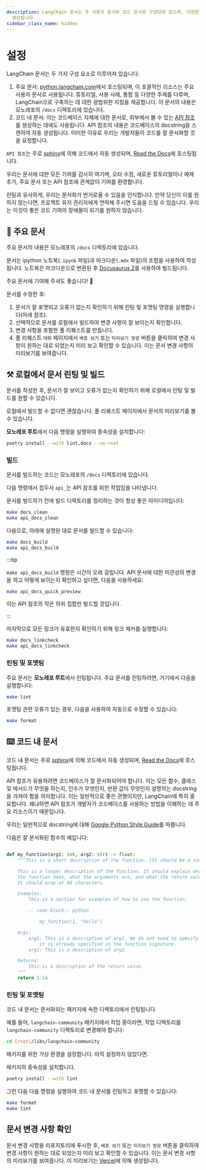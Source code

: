 ```yaml
---
description: LangChain 문서는 주 사용자 문서와 코드 문서로 구성되어 있으며, 다양한 주제를 다루고 있습니다. API 참조는 자동
  생성됩니다.
sidebar_class_name: hidden
---
```


# 설정

LangChain 문서는 두 가지 구성 요소로 이루어져 있습니다:

1. 주요 문서: [python.langchain.com](https://python.langchain.com/)에서 호스팅되며,
이 포괄적인 리소스는 주요 사용자 문서로 사용됩니다.
튜토리얼, 사용 사례, 통합 등 다양한 주제를 다루며,
LangChain으로 구축하는 데 대한 광범위한 지침을 제공합니다.
이 문서의 내용은 모노레포의 `/docs` 디렉토리에 있습니다.
2. 코드 내 문서: 이는 코드베이스 자체에 대한 문서로,
외부에서 볼 수 있는 [API 참조](https://api.python.langchain.com/en/latest/langchain_api_reference.html)를 생성하는 데에도 사용됩니다.
API 참조의 내용은 코드베이스의 docstring을 스캔하여 자동 생성됩니다. 이러한 이유로 우리는
개발자들이 코드를 잘 문서화할 것을 요청합니다.

`API 참조`는 주로 [sphinx](https://www.sphinx-doc.org/en/master/)에 의해 코드에서 자동 생성되며,
[Read the Docs](https://readthedocs.org/)에 호스팅됩니다.

우리는 문서에 대한 모든 기여를 감사히 여기며, 오타 수정,
새로운 튜토리얼이나 예제 추가, 주요 문서 또는 API 참조에 관계없이 기여를 환영합니다.

린팅과 유사하게, 우리는 문서화가 번거로울 수 있음을 인식합니다. 만약 당신이 이를 원하지 않는다면,
프로젝트 유지 관리자에게 연락해 주시면 도움을 드릴 수 있습니다. 우리는 이것이 좋은 코드 기여의 장애물이 되기를 원하지 않습니다.

## 📜 주요 문서

주요 문서의 내용은 모노레포의 `/docs` 디렉토리에 있습니다.

문서는 ipython 노트북(`.ipynb` 파일)과 마크다운(`.mdx` 파일)의 조합을 사용하여 작성됩니다.
노트북은 마크다운으로 변환된 후 [Docusaurus 2](https://docusaurus.io/)를 사용하여 빌드됩니다.

주요 문서에 기여해 주셔도 좋습니다! 🥰

문서를 수정한 후:

1. 문서가 잘 포맷되고 오류가 없는지 확인하기 위해 린팅 및 포맷팅 명령을 실행합니다(아래 참조).
2. 선택적으로 문서를 로컬에서 빌드하여 변경 사항이 잘 보이는지 확인합니다.
3. 변경 사항을 포함한 풀 리퀘스트를 만듭니다.
4. 풀 리퀘스트 `대화` 페이지에서 `배포 보기` 또는 `미리보기 방문` 버튼을 클릭하여 변경 사항이 원하는 대로 되었는지 미리 보고 확인할 수 있습니다. 이는 문서 변경 사항의 미리보기를 보여줍니다.

## ⚒️ 로컬에서 문서 린팅 및 빌드

문서를 작성한 후, 문서가 잘 보이고 오류가 없는지 확인하기 위해 로컬에서 린팅 및 빌드를 원할 수 있습니다.

로컬에서 빌드할 수 없다면 괜찮습니다. 풀 리퀘스트 페이지에서 문서의 미리보기를 볼 수 있습니다.

**모노레포 루트**에서 다음 명령을 실행하여 종속성을 설치합니다:

```bash
poetry install --with lint,docs --no-root
```


### 빌드

문서를 빌드하는 코드는 모노레포의 `/docs` 디렉토리에 있습니다.

다음 명령에서 접두사 `api_`는 API 참조를 위한 작업임을 나타냅니다.

문서를 빌드하기 전에 빌드 디렉토리를 정리하는 것이 항상 좋은 아이디어입니다:

```bash
make docs_clean
make api_docs_clean
```


다음으로, 아래에 설명된 대로 문서를 빌드할 수 있습니다:

```bash
make docs_build
make api_docs_build
```


:::tip

`make api_docs_build` 명령은 시간이 오래 걸립니다. API 문서에 대한 미관상의 변경을 하고 어떻게 보이는지 확인하고 싶다면, 다음을 사용하세요:

```bash
make api_docs_quick_preview
```


이는 API 참조의 작은 하위 집합만 빌드할 것입니다.

:::

마지막으로 모든 링크가 유효한지 확인하기 위해 링크 체커를 실행합니다:

```bash
make docs_linkcheck
make api_docs_linkcheck
```


### 린팅 및 포맷팅

주요 문서는 **모노레포 루트**에서 린팅됩니다. 주요 문서를 린팅하려면, 거기에서 다음을 실행합니다:

```bash
make lint
```


포맷팅 관련 오류가 있는 경우, 다음을 사용하여 자동으로 수정할 수 있습니다:

```bash
make format
```


## ⌨️ 코드 내 문서

코드 내 문서는 주로 [sphinx](https://www.sphinx-doc.org/en/master/)에 의해 코드에서 자동 생성되며,
[Read the Docs](https://readthedocs.org/)에 호스팅됩니다.

API 참조가 유용하려면 코드베이스가 잘 문서화되어야 합니다. 이는 모든 함수, 클래스 및 메서드가 무엇을 하는지, 인수가 무엇인지, 반환 값이 무엇인지 설명하는 docstring을 가져야 함을 의미합니다. 이는 일반적으로 좋은 관행이지만, LangChain에 특히 중요합니다. 왜냐하면 API 참조가 개발자가 코드베이스를 사용하는 방법을 이해하는 데 주요 리소스이기 때문입니다.

우리는 일반적으로 docstring에 대해 [Google Python Style Guide](https://google.github.io/styleguide/pyguide.html#38-comments-and-docstrings)를 따릅니다.

다음은 잘 문서화된 함수의 예입니다:

```python

def my_function(arg1: int, arg2: str) -> float:
    """This is a short description of the function. (It should be a single sentence.)

    This is a longer description of the function. It should explain what
    the function does, what the arguments are, and what the return value is.
    It should wrap at 88 characters.

    Examples:
        This is a section for examples of how to use the function.

        .. code-block:: python

            my_function(1, "hello")

    Args:
        arg1: This is a description of arg1. We do not need to specify the type since
            it is already specified in the function signature.
        arg2: This is a description of arg2.

    Returns:
        This is a description of the return value.
    """
    return 3.14
```


### 린팅 및 포맷팅

코드 내 문서는 문서화되는 패키지에 속한 디렉토리에서 린팅됩니다.

예를 들어, `langchain-community` 패키지에서 작업 중이라면,
작업 디렉토리를 `langchain-community` 디렉토리로 변경해야 합니다:

```bash
cd [root]/libs/langchain-community
```


패키지를 위한 가상 환경을 설정합니다. 아직 설정하지 않았다면.

패키지의 종속성을 설치합니다.

```bash
poetry install --with lint
```


그런 다음 다음 명령을 실행하여 코드 내 문서를 린팅하고 포맷할 수 있습니다:

```bash
make format
make lint
```


## 문서 변경 사항 확인

문서 변경 사항을 리포지토리에 푸시한 후, `배포 보기` 또는 `미리보기 방문` 버튼을 클릭하여 변경 사항이 원하는 대로 되었는지 미리 보고 확인할 수 있습니다.
이는 문서 변경 사항의 미리보기를 보여줍니다.
이 미리보기는 [Vercel](https://vercel.com/docs/getting-started-with-vercel)에 의해 생성됩니다.